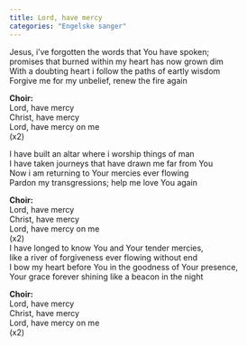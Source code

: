 ```yaml
---
title: Lord, have mercy
categories: "Engelske sanger"
---
```


Jesus, i've forgotten the words that You have spoken;  
promises that burned within my heart has now grown dim  
With a doubting heart i follow the paths of eartly wisdom  
Forgive me for my unbelief, renew the fire again

**Choir:**  
Lord, have mercy  
Christ, have mercy  
Lord, have mercy on me  
(x2)

I have built an altar where i worship things of man  
I have taken journeys that have drawn me far from You  
Now i am returning to Your mercies ever flowing  
Pardon my transgressions; help me love You again

**Choir:**  
Lord, have mercy  
Christ, have mercy  
Lord, have mercy on me  
(x2)  
I have longed to know You and Your tender mercies,  
like a river of forgiveness ever flowing without end  
I bow my heart before You in the goodness of Your presence,  
Your grace forever shining like a beacon in the night

**Choir:**  
Lord, have mercy  
Christ, have mercy  
Lord, have mercy on me  
(x2)
